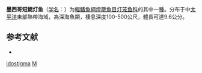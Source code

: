 {{Speciesbox
| name = 墨西哥短鰓灯鱼
| status = NE
| status_system = IUCN3.1
| genus = Nannobrachium
| species = idostigma
| authority = [[Parr|Parr]], 1931
| synonyms = *''Lampanyctus idostigma''<br /><small>Parr, 1931</small>
}}

'''墨西哥短鰓灯鱼'''（[[学名|学名]]：{{lang|la|''Nannobrachium idostigma''}}）为[[輻鰭魚綱|輻鰭魚綱]][[燈籠魚目|燈籠魚目]][[灯笼鱼科|灯笼鱼科]]的其中一[[種|種]]。分布于中[[太平洋|太平洋]]東部熱帶海域，為深海魚類，棲息深度100-500公尺，體長可達9.6公分。

== 参考文献 ==
{{refbegin}}
*{{FishBase_species|genus=Nannobrachium|species=idostigma|year=2012|month=2}}
{{refend}}

{{Taxonbar|from=Q3757392}}

[[Category:短鰓灯魚屬|idostigma]]
[[Category:_1931年描述的鱼类|M]]


{{灯笼鱼目小作品}}